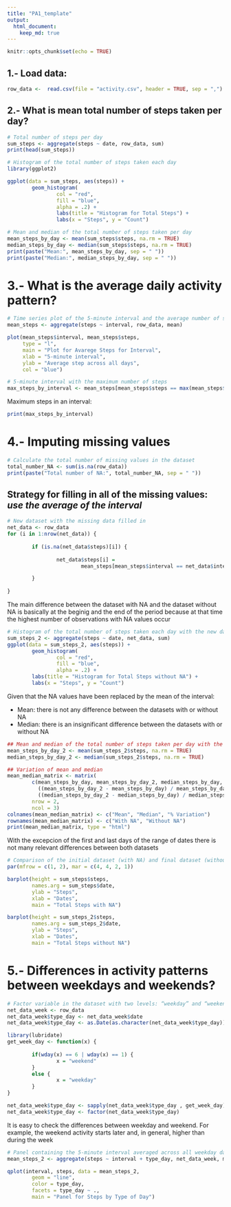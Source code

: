 ```yaml
---
title: "PA1_template"
output: 
  html_document:
    keep_md: true
---
```


```r
knitr::opts_chunk$set(echo = TRUE)
```


## 1.- Load data:


```r
row_data <-  read.csv(file = "activity.csv", header = TRUE, sep = ",")
```


## 2.- What is mean total number of steps taken per day?


```r
# Total number of steps per day
sum_steps <- aggregate(steps ~ date, row_data, sum)
print(head(sum_steps))
```

```r
# Histogram of the total number of steps taken each day
library(ggplot2)

ggplot(data = sum_steps, aes(steps)) +
        geom_histogram(
                col = "red", 
                fill = "blue", 
                alpha = .2) + 
                labs(title = "Histogram for Total Steps") +
                labs(x = "Steps", y = "Count")
```

```r
# Mean and median of the total number of steps taken per day
mean_steps_by_day <- mean(sum_steps$steps, na.rm = TRUE)
median_steps_by_day <- median(sum_steps$steps, na.rm = TRUE)
print(paste("Mean:", mean_steps_by_day, sep = " "))
print(paste("Median:", median_steps_by_day, sep = " "))
```


# 3.- What is the average daily activity pattern?


```r
# Time series plot of the 5-minute interval and the average number of steps taken
mean_steps <- aggregate(steps ~ interval, row_data, mean)

plot(mean_steps$interval, mean_steps$steps, 
     type = "l",
     main = "Plot for Avarege Steps for Interval",
     xlab = "5-minute interval",
     ylab = "Average step across all days",
     col = "blue")
```

```r
# 5-minute interval with the maximum number of steps
max_steps_by_interval <- mean_steps[mean_steps$steps == max(mean_steps$steps),]
```

Maximum steps in an interval:

```r
print(max_steps_by_interval)
```


# 4.- Imputing missing values


```r
# Calculate the total number of missing values in the dataset
total_number_NA <- sum(is.na(row_data))
print(paste("Total number of NA:", total_number_NA, sep = " "))
```

## Strategy for filling in all of the missing values: *use the average of the interval*

```r
# New dataset with the missing data filled in
net_data <- row_data
for (i in 1:nrow(net_data)) {
        
        if (is.na(net_data$steps)[i]) {
                
                net_data$steps[i] = 
                        mean_steps[mean_steps$interval == net_data$interval[i], ]$steps

        }
                
}
```

The main difference between the dataset with NA and the dataset without NA is basically at the beginig and the end of the period because at that time the highest number of observations with NA values occur

```r
# Histogram of the total number of steps taken each day with the new dataset
sum_steps_2 <- aggregate(steps ~ date, net_data, sum)
ggplot(data = sum_steps_2, aes(steps)) +
        geom_histogram(
                col = "red", 
                fill = "blue", 
                alpha = .2) + 
        labs(title = "Histogram for Total Steps without NA") +
        labs(x = "Steps", y = "Count")
```

Given that the NA values have been replaced by the mean of the interval:

- Mean: there is not any difference between the datasets with or without NA 
- Median: there is an insignificant difference between the datasets with or without NA 

```r
## Mean and median of the total number of steps taken per day with the new dataset
mean_steps_by_day_2 <- mean(sum_steps_2$steps, na.rm = TRUE)
median_steps_by_day_2 <- median(sum_steps_2$steps, na.rm = TRUE)

## Variation of mean and median
mean_median_matrix <- matrix(
        c(mean_steps_by_day, mean_steps_by_day_2, median_steps_by_day, median_steps_by_day_2, 
          ((mean_steps_by_day_2 - mean_steps_by_day) / mean_steps_by_day) * 100 ,
          ((median_steps_by_day_2 - median_steps_by_day) / median_steps_by_day) * 100 ), 
        nrow = 2, 
        ncol = 3) 
colnames(mean_median_matrix) <- c("Mean", "Median", "% Variation")
rownames(mean_median_matrix) <- c("With NA", "Without NA")
print(mean_median_matrix, type = "html")
```

With the excepcion of the first and last days of the range of dates there is not many relevant differences between both datasets

```r
# Comparison of the initial dataset (with NA) and final dataset (without NA)
par(mfrow = c(1, 2), mar = c(4, 4, 2, 1))

barplot(height = sum_steps$steps,
        names.arg = sum_steps$date,
        ylab = "Steps",
        xlab = "Dates",
        main = "Total Steps with NA")

barplot(height = sum_steps_2$steps,
        names.arg = sum_steps_2$date,
        ylab = "Steps",
        xlab = "Dates",
        main = "Total Steps without NA")
```


# 5.- Differences in activity patterns between weekdays and weekends?


```r
# Factor variable in the dataset with two levels: “weekday” and “weekend”
net_data_week <- row_data
net_data_week$type_day <- net_data_week$date
net_data_week$type_day <- as.Date(as.character(net_data_week$type_day))

library(lubridate)
get_week_day <- function(x) {
        
        if(wday(x) == 6 | wday(x) == 1) {
                x = "weekend"
        }
        else {
                x = "weekday"
        }
}

net_data_week$type_day <- sapply(net_data_week$type_day , get_week_day)
net_data_week$type_day <- factor(net_data_week$type_day)
```

It is easy to check the differences between weekday and weekend. For example, the weekend activity starts later and, in general, higher than during the week

```r
# Panel containing the 5-minute interval averaged across all weekday days or weekend days
mean_steps_2 <- aggregate(steps ~ interval + type_day, net_data_week, mean)

qplot(interval, steps, data = mean_steps_2,
        geom = "line",
        color = type_day,
        facets = type_day ~ .,
        main = "Panel for Steps by Type of Day") 
```
